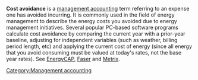 '''Cost avoidance''' is a [[management accounting]] term referring to an expense one has avoided incurring.  It is commonly used in the field of energy management to describe the energy costs you avoided due to energy management initiatives.  Several popular PC-based software programs calculate cost avoidance by comparing the current year with a prior-year baseline, adjusting for independent variables (such as weather, billing period length, etc) and applying the current cost of energy (since all energy that you avoid consuming must be valued at today's rates, not the base year rates).  See [[EnergyCAP]], [[Faser]] and [[Metrix]].

[[Category:Management accounting]]